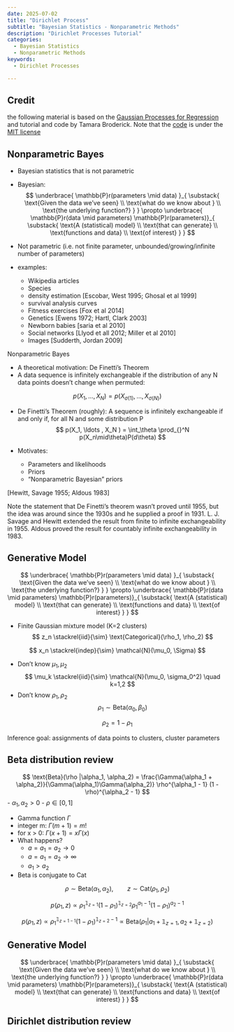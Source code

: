 ```yaml
---
date: 2025-07-02
title: "Dirichlet Process"
subtitle: "Bayesian Statistics - Nonparametric Methods"
description: "Dirichlet Processes Tutorial"
categories:
  - Bayesian Statistics
  - Nonparametric Methods
keywords:
  - Dirichlet Processes

---
```


::: {.callout-note}
## Credit
the following material is based on the [Gaussian Processes for Regression](https://tamarabroderick.com/tutorial_2024_cps-fr.html) and tutorial and code by Tamara Broderick. [](https://tamarabroderick.com/tutorial_2025_asa_cirs_webinar.html) Note that the [code](https://github.com/tbroderick/gps_tutorial/blob/2025asa_cirs/demos.ipynb) is under the [MIT license]()

:::

## Nonparametric Bayes

- Bayesian statistics that is not parametric
- Bayesian:
$$ 
\underbrace{
  \mathbb{P}r(parameters \mid data) }_{
    \substack{
      \text{Given the data we’ve seen} \\ 
      \text{what do we know about } \\ 
      \text{the underlying function?} 
    }
  }
\propto 
\underbrace{
  \mathbb{P}r(data \mid parameters) 
  \mathbb{P}r(parameters)}_{  
    \substack{
      \text{A (statistical) model} \\
      \text{that can generate} \\
      \text{functions and data} \\
      \text{of interest}
    }
  }
$$

- Not parametric (i.e. not finite parameter, unbounded/growing/infinite number of parameters)

- examples:
  - Wikipedia articles 
  - Species 
  - density estimation [Escobar, West 1995; Ghosal et al 1999]
  - survival analysis curves
  - Fitness exercises [Fox  et al 2014]
  - Genetics [Ewens 1972; Hartl, Clark 2003]
  - Newborn babies [saria et al 2010]
  - Social networks [Llyod et all 2012; Miller et al 2010]
  - Images [Sudderth, Jordan 2009]


Nonparametric Bayes 

- A theoretical motivation: De Finetti’s Theorem
- A data sequence is infinitely exchangeable if the distribution of any N data points doesn’t change when permuted:

$$
p(X_1, \ldots , X_N ) = p(X_{\sigma(1)} , \ldots , X_{\sigma(N)} )
$$

- De Finetti’s Theorem (roughly): A sequence is infinitely exchangeable if and only if, for all N and some distribution P
$$
p(X_1, \ldots , X_N ) = \int_\theta \prod_{}^N p(X_n\mid\theta)P(d\theta)
$$

- Motivates:
  -  Parameters and likelihoods
  -  Priors
  -  "Nonparametric Bayesian" priors

[Hewitt, Savage 1955; Aldous 1983]

Note the statement that De Finetti's theorem wasn't proved until 1955, but the idea was around since the 1930s and he supplied a proof in 1931.
L. J. Savage  and Hewitt extended the result from finite to infinite exchangeability in 1955. Aldous proved the result for countably infinite exchangeability in 1983.

## Generative Model

$$ 
\underbrace{
  \mathbb{P}r(parameters \mid data) }_{
    \substack{
      \text{Given the data we’ve seen} \\ 
      \text{what do we know about } \\ 
      \text{the underlying function?} 
    }
  }
\propto 
\underbrace{
  \mathbb{P}r(data \mid parameters) 
  \mathbb{P}r(parameters)}_{  
    \substack{
      \text{A (statistical) model} \\
      \text{that can generate} \\
      \text{functions and data} \\
      \text{of interest}
    }
  }
$$

- Finite Gaussian mixture model (K=2 clusters)
$$
z_n \stackrel{iid}{\sim} \text{Categorical}(\rho_1, \rho_2)
$$

$$
x_n \stackrel{indep}{\sim} \mathcal{N}(\mu_0, \Sigma)
$$

-  Don’t know $\mu_1 , \mu_2$
$$
\mu_k \stackrel{iid}{\sim} \mathcal{N}(\mu_0, \sigma_0^2) \quad k=1,2
$$
-  Don’t know $\rho_1 , \rho_2$
$$
\rho_1 \sim \text{Beta}(\alpha_0, \beta_0) 
$$

$$
\rho_2 = 1 - \rho_1
$$

Inference goal: assignments of data points to clusters, cluster parameters

## Beta distribution review

\index{distribution!Beta}
$$
\text{Beta}(\rho |\alpha_1, \alpha_2) = \frac{\Gamma(\alpha_1 + \alpha_2)}{\Gamma(\alpha_1)\Gamma(\alpha_2)} \rho^{\alpha_1 - 1} (1 - \rho)^{\alpha_2 - 1} 
$$
-  $\alpha_1, \alpha_2 > 0$
-  $\rho \in [0,1]$

-  Gamma function $\Gamma$
  - integer m: $\Gamma(m+1) = m!$
  - for x > 0: $\Gamma(x+1) = x\Gamma(x)$
  - What happens?
    - $a = a_1 = a_2 \to 0$
    - $a = a_1 = a_2 \to \infty$
    - $a_1 > a_2$
- Beta is conjugate to Cat

$$
\rho \sim \text{Beta}(\alpha_1, \alpha_2),\qquad z \sim \text{Cat}(\rho_1, \rho_2)
$$

$$
p(\rho_1 , z) \propto \rho_1^{\mathbb{1}_{z=1}} (1 - \rho_1 )^{\mathbb{1}_{z=2}} \rho_1^{a_1 -1} (1 - \rho_1 )^{a_2 -1}
$$


$$
p(\rho_1 , z) \propto \rho_1^{\mathbb{1}_{z=1-1}} (1 - \rho_1 )^{\mathbb{1}_{z=2}-1} \propto \text{Beta}(\rho_1 | a_1 + \mathbb{1}_{z=1}, a_2 + \mathbb{1}_{z=2})
$$

## Generative Model

$$ 
\underbrace{
  \mathbb{P}r(parameters \mid data) }_{
    \substack{
      \text{Given the data we’ve seen} \\ 
      \text{what do we know about } \\ 
      \text{the underlying function?} 
    }
  }
\propto 
\underbrace{
  \mathbb{P}r(data \mid parameters) 
  \mathbb{P}r(parameters)}_{  
    \substack{
      \text{A (statistical) model} \\
      \text{that can generate} \\
      \text{functions and data} \\
      \text{of interest}
    }
  }
$$

## Dirichlet distribution review
